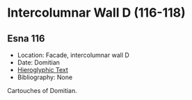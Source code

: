 # Intercolumnar Wall D (116-118) {-}

## Esna 116 {-}

<style>
  .col2 {
    columns: 2 300px;         /* number of columns and width in pixels*/
    -webkit-columns: 2 300px; /* chrome, safari */
    -moz-columns: 2 300px;    /* firefox */
    -webkit-column-break-inside: avoid;
    -page-break-inside: avoid;
    -break-inside: avoid;
  }

</style>


- Location: Facade, intercolumnar wall D
- Date: Domitian
- [Hieroglyphic Text](https://www.ifao.egnet.net/uploads/publications/enligne/Temples-Esna002.pdf#page=292){target="_blank"}
- Bibliography: None


Cartouches of Domitian.